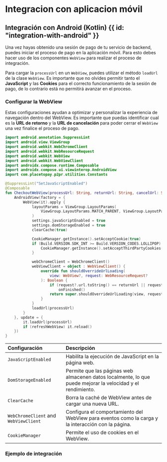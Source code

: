 
# Integracion con aplicacion móvil

## Integración con Android (Kotlin) {{ id: "integration-with-android" }}

Una vez hayas obtenido una sesión de pago de tu servicio de backend, puedes iniciar el proceso de pago en la aplicación móvil. Para esto debes hacer uso de los componentes `WebView` para realizar el proceso de integración.

Para cargar la `processUrl` en un `WebView`, puedes utilizar el método `loadUrl` de la clase `WebView`. Es importante que no olvides permitir tanto el **JavaScript** y las **Cookies** para el correcto funcionamiento de la sesión de pago, de lo contrario está no permitirá avanzar en el proceso.

### Configurar la WebView

Estas configuraciones ayudan a optimizar y personalizar la experiencia de navegación dentro del WebView.
Es importante que puedas identificar cual es la **URL de retorno** y la **URL de cancelación** para poder cerrar el `WebView` una vez finalice el proceso de pago.

```kotlin
import android.annotation.SuppressLint
import android.view.ViewGroup
import android.webkit.WebChromeClient
import android.webkit.WebResourceRequest
import android.webkit.WebView
import android.webkit.WebViewClient
import androidx.compose.runtime.Composable
import androidx.compose.ui.viewinterop.AndroidView
import com.placetopay.p2pr.utilities.Constants

@SuppressLint("SetJavaScriptEnabled")
@Composable
fun CheckoutWebView(processUrl: String, returnUrl: String, cancelUrl: String, refreshWebView: Boolean, onFinished: () -> Unit) {
    AndroidView(factory = {
        WebView(it).apply {
            layoutParams = ViewGroup.LayoutParams(
                ViewGroup.LayoutParams.MATCH_PARENT, ViewGroup.LayoutParams.MATCH_PARENT
            )
            settings.javaScriptEnabled = true
            settings.domStorageEnabled = true
            clearCache(true)

            CookieManager.getInstance().setAcceptCookie(true)
            if (Build.VERSION.SDK_INT >= Build.VERSION_CODES.LOLLIPOP) {
                CookieManager.getInstance().setAcceptThirdPartyCookies(this, true)
            }

            webChromeClient = WebChromeClient()
            webViewClient = object : WebViewClient() {
                override fun shouldOverrideUrlLoading(
                    view: WebView?, request: WebResourceRequest?
                ): Boolean {
                    if (request?.url.toString() == returnUrl || request?.url.toString() == cancelUrl)
                        onFinished()
                    return super.shouldOverrideUrlLoading(view, request)
                }
            }
            loadUrl(processUrl)
        }
    }, update = {
        it.loadUrl(processUrl)
        if (refreshWebView) it.reload()
    })
}
```

| Configuración                         | Descripción                                                                                                 |
| :------------------------------------ | :---------------------------------------------------------------------------------------------------------- |
| `JavaScriptEnabled`                   | Habilita la ejecución de JavaScript en la página web.                                                       |
| `DomStorageEnabled`                   | Permite que las páginas web almacenen datos localmente, lo que puede mejorar la velocidad y el rendimiento. |
| `ClearCache`                          | Borra la caché de WebView antes de cargar una nueva URL.                                                    |
| `WebChromeClient` and `WebViewClient` | Configura el comportamiento del WebView para eventos como la carga y la interacción con la página.          |
| `CookieManager`                       | Permite el uso de cookies en el WebView.                                                                    |

### Ejemplo de integración

<GithubRepo
    href="https://github.com/placetopay-org/checkout-android"
    title="placetopay-org/checkout-android: Helper for integration with checkout in Android"
    description="Helper for integration with checkout in Android. Contribute to placetopay-org/checkout-android development by creating an account on GitHub."
/>
